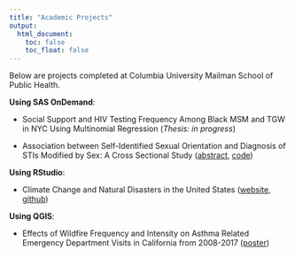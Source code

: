 ```yaml
---
title: "Academic Projects"
output:
  html_document: 
    toc: false
    toc_float: false
---
```


Below are projects completed at Columbia University Mailman School of Public Health. 

**Using SAS OnDemand**:   

* Social Support and HIV Testing Frequency Among Black MSM and TGW in NYC Using Multinomial Regression (*Thesis: in progress*)  

* Association between Self-Identified Sexual Orientation and Diagnosis of STIs Modified by Sex: A Cross Sectional Study ([abstract](data/Sexual Orientation and STI Abstract.pdf), [code](data/Sexual Orientation and STI Code.sas))


**Using RStudio**: 

* Climate Change and Natural Disasters in the United States ([website](https://ilz2105.github.io/disasters.github.io/), [github](https://github.com/ilz2105/disasters.github.io))

**Using QGIS**: 

* Effects of Wildfire Frequency and Intensity on Asthma Related
Emergency Department Visits in California from 2008-2017 ([poster](data/Wildfires and Asthma.pdf))



